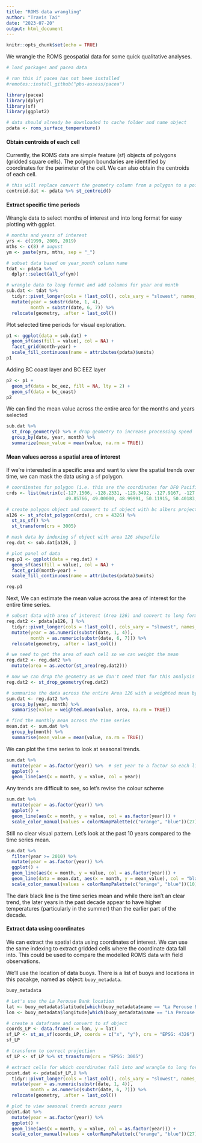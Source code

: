 ```yaml
---
title: "ROMS data wrangling"
author: "Travis Tai"
date: "2023-07-20"
output: html_document
---
```


```r
knitr::opts_chunk$set(echo = TRUE)
```

We wrangle the ROMS geospatial data for some quick qualitative analyses.

```r

# load packages and pacea data

# run this if pacea has not been installed
#remotes::install_github("pbs-assess/pacea")

library(pacea)
library(dplyr)
library(sf)
library(ggplot2)

# data should already be downloaded to cache folder and name object
pdata <- roms_surface_temperature()
```


#### Obtain centroids of each cell

Currently, the ROMS data are simple feature (sf) objects of polygons (gridded square cells). The polygon boundaries are identified by coordinates for the perimeter of the cell. We can also obtain the centroids of each cell.

```r
# this will replace convert the geometry column from a polygon to a point, with the centroid of the gridded cell
centroid.dat <- pdata %>% st_centroid()
```

#### Extract specific time periods

Wrangle data to select months of interest and into long format for easy plotting with ggplot.

```r

# months and years of interest
yrs <- c(1999, 2009, 2019)
mths <- c(8) # august
ym <- paste(yrs, mths, sep = "_")

# subset data based on year_month column name
tdat <- pdata %>%
  dplyr::select(all_of(ym))

# wrangle data to long format and add columns for year and month
sub.dat <- tdat %>%
  tidyr::pivot_longer(cols = !last_col(), cols_vary = "slowest", names_to = "date", values_to = "value")  %>%
  mutate(year = substr(date, 1, 4),
         month = substr(date, 6, 7)) %>%
  relocate(geometry, .after = last_col()) 
```

Plot selected time periods for visual exploration.

```r
p1 <- ggplot(data = sub.dat) +
  geom_sf(aes(fill = value), col = NA) +
  facet_grid(month~year) +
  scale_fill_continuous(name = attributes(pdata)$units)
p1
```

Adding BC coast layer and BC EEZ layer

```r
p2 <- p1 + 
  geom_sf(data = bc_eez, fill = NA, lty = 2) + 
  geom_sf(data = bc_coast)
p2
```

We can find the mean value across the entire area for the months and years selected

```r
sub.dat %>%
  st_drop_geometry() %>% # drop geometry to increase processing speed
  group_by(date, year, month) %>%
  summarize(mean_value = mean(value, na.rm = TRUE))
```


#### Mean values across a spatial area of interest

If we're interested in a specific area and want to view the spatial trends over time, we can mask the data using a `sf` polygon.

```r
# coordinates for polygon (i.e. this are the coordinates for DFO Pacific fishing area 126)
crds <- list(matrix(c(-127.1506, -128.2331, -129.3492, -127.9167, -127.1847, -126.8200, -127.1506,
                      49.85766, 49.00000, 48.99991, 50.11915, 50.40183, 50.24466, 49.85766), ncol = 2))

# create polygon object and convert to sf object with bc albers projection
a126 <- st_sfc(st_polygon(crds), crs = 4326) %>% 
  st_as_sf() %>%
  st_transform(crs = 3005)

# mask data by indexing sf object with area 126 shapefile 
reg.dat <- sub.dat[a126, ]

# plot panel of data
reg.p1 <- ggplot(data = reg.dat) +
  geom_sf(aes(fill = value), col = NA) +
  facet_grid(month~year) +
  scale_fill_continuous(name = attributes(pdata)$units)

reg.p1
```

Next, We can estimate the mean value across the area of interest for the entire time series.

```r
# subset data with area of interest (Area 126) and convert to long format 
reg.dat2 <- pdata[a126, ] %>% 
  tidyr::pivot_longer(cols = !last_col(), cols_vary = "slowest", names_to = "date", values_to = "value")  %>%
  mutate(year = as.numeric(substr(date, 1, 4)),
         month = as.numeric(substr(date, 6, 7))) %>%
  relocate(geometry, .after = last_col()) 

# we need to get the area of each cell so we can weight the mean
reg.dat2 <- reg.dat2 %>%
  mutate(area = as.vector(st_area(reg.dat2)))

# now we can drop the geometry as we don't need that for this analysis (and it slows down processing)
reg.dat2 <- st_drop_geometry(reg.dat2)

# summarise the data across the entire Area 126 with a weighted mean by gridded cell area
sum.dat <- reg.dat2 %>%
  group_by(year, month) %>%
  summarise(value = weighted.mean(value, area, na.rm = TRUE)) 

# find the monthly mean across the time series
mean.dat <- sum.dat %>%
  group_by(month) %>%
  summarise(mean_value = mean(value, na.rm = TRUE))

```

We can plot the time series to look at seasonal trends.

```r
sum.dat %>%
  mutate(year = as.factor(year)) %>%  # set year to a factor so each line is plotted separately
  ggplot() + 
  geom_line(aes(x = month, y = value, col = year)) 
```

Any trends are difficult to see, so let's revise the colour scheme

```r
sum.dat %>%
  mutate(year = as.factor(year)) %>%
  ggplot() +
  geom_line(aes(x = month, y = value, col = as.factor(year))) + 
  scale_color_manual(values = colorRampPalette(c("orange", "blue"))(27), name = "year") 
```

Still no clear visual pattern. Let's look at the past 10 years compared to the time series mean.

```r
sum.dat %>%
  filter(year >= 2010) %>%
  mutate(year = as.factor(year)) %>%
  ggplot() +
  geom_line(aes(x = month, y = value, col = as.factor(year))) + 
  geom_line(data = mean.dat, aes(x = month, y = mean_value), col = "black", linewidth = 2) +
  scale_color_manual(values = colorRampPalette(c("orange", "blue"))(10), name = "year") 
```

The dark black line is the time series mean and while there isn't an clear trend, the later years in the past decade appear to have higher temperatures (particularly in the summer) than the earlier part of the decade. 


#### Extract data using coordinates

We can extract the spatial data using coordinates of interest. We can use the same indexing to extract gridded cells where the coordinate data fall into. This could be used to compare the modelled ROMS data with field observations.

We'll use the location of data buoys. There is a list of buoys and locations in this pacakge, named as object: `buoy_metadata`.

```r
buoy_metadata

# Let's use the La Perouse Bank location 
lat <- buoy_metadata$latitude[which(buoy_metadata$name == "La Perouse Bank")]
lon <- buoy_metadata$longitude[which(buoy_metadata$name == "La Perouse Bank")]

# create a dataframe and convert to sf object
coords_LP <- data.frame(x = lon, y = lat)
sf_LP <- st_as_sf(coords_LP, coords = c("x", "y"), crs = "EPSG: 4326")
sf_LP

# transform to correct projection
sf_LP <- sf_LP %>% st_transform(crs = "EPSG: 3005")

# extract cells for which coordinates fall into and wrangle to long format for plotting
point.dat <- pdata[sf_LP,] %>%
  tidyr::pivot_longer(cols = !last_col(), cols_vary = "slowest", names_to = "date", values_to = "value")  %>%
  mutate(year = as.numeric(substr(date, 1, 4)),
         month = as.numeric(substr(date, 6, 7))) %>%
  relocate(geometry, .after = last_col()) 

# plot to view seasonal trends across years
point.dat %>%
  mutate(year = as.factor(year)) %>%
  ggplot() +
  geom_line(aes(x = month, y = value, col = as.factor(year))) + 
  scale_color_manual(values = colorRampPalette(c("orange", "blue"))(27), name = "year") 

```




